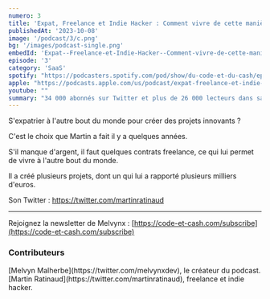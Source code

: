```yaml
---
numero: 3
title: 'Expat, Freelance et Indie Hacker : Comment vivre de cette manière ? - #3 Martin Ratinaud'
publishedAt: '2023-10-08'
image: '/podcast/3/c.png'
bg: '/images/podcast-single.png'
embedId: 'Expat--Freelance-et-Indie-Hacker--Comment-vivre-de-cette-manire-----3-Martin-Ratinaud-e2at01n'
episode: '3'
category: 'SaaS'
spotify: "https://podcasters.spotify.com/pod/show/du-code-et-du-cash/episodes/Expat--Freelance-et-Indie-Hacker--Comment-vivre-de-cette-manire-----3-Martin-Ratinaud-e2at01n/a-aagq302"
apple: "https://podcasts.apple.com/us/podcast/expat-freelance-et-indie-hacker-comment-vivre-de/id1701022126?i=1000632167162"
youtube: ""
summary: "34 000 abonnés sur Twitter et plus de 26 000 lecteurs dans sa newsletter, je rencontre Sébastien qui nous donne les secrets de son business de newsletter."
---
```


S'expatrier à l'autre bout du monde pour créer des projets innovants ?

C'est le choix que Martin a fait il y a quelques années.

S'il manque d'argent, il faut quelques contrats freelance, ce qui lui permet de vivre à l'autre bout du monde.

Il a créé plusieurs projets, dont un qui lui a rapporté plusieurs milliers d'euros.

Son Twitter : https://twitter.com/martinratinaud

---

Rejoignez la newsletter de Melvynx : [https://code-et-cash.com/subscribe](https://code-et-cash.com/subscribe)

### Contributeurs

<Contributor>
[Melvyn Malherbe](https://twitter.com/melvynxdev), le créateur du podcast.
</Contributor>
<Contributor>
[Martin Ratinaud](https://twitter.com/martinratinaud), freelance et indie hacker.
</Contributor>